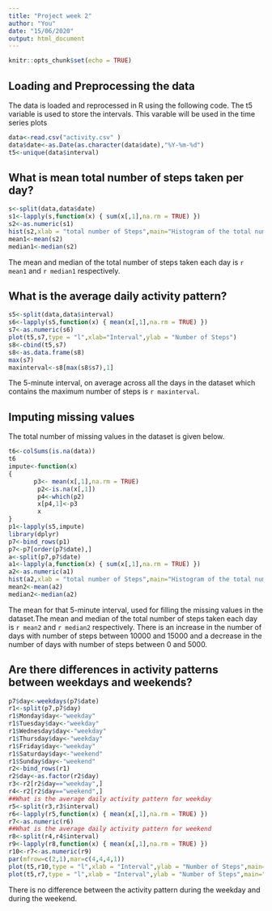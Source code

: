 ---
title: "Project week 2"
author: "You"
date: "15/06/2020"
output: html_document
---

```{r setup, include=FALSE}
knitr::opts_chunk$set(echo = TRUE)

```

## Loading and Preprocessing the data
  
  The data is loaded and reprocessed in R using the following code. The t5 
variable is used to store the intervals. This varable will be used in the time
series plots
  
```{r}
data<-read.csv("activity.csv" )
data$date<-as.Date(as.character(data$date),"%Y-%m-%d")
t5<-unique(data$interval)
```

## What is mean total number of steps taken per day?


```{r }
s<-split(data,data$date)
s1<-lapply(s,function(x) { sum(x[,1],na.rm = TRUE) })
s2<-as.numeric(s1)
hist(s2,xlab = "total number of Steps",main="Histogram of the total number of steps taken each day")
mean1<-mean(s2)
median1<-median(s2)
```

The mean and median of the total number of steps taken each day is `r mean1` and
`r median1` respectively.

## What is the average daily activity pattern?

```{r}
s5<-split(data,data$interval)
s6<-lapply(s5,function(x) { mean(x[,1],na.rm = TRUE) })
s7<-as.numeric(s6)
plot(t5,s7,type = "l",xlab="Interval",ylab = "Number of Steps")
s8<-cbind(t5,s7)
s8<-as.data.frame(s8)
max(s7)
maxinterval<-s8[max(s8$s7),1]
```
The 5-minute interval, on average across all the days in the dataset which
contains the maximum number of steps is `r maxinterval`.

## Imputing missing values

The total number of missing values in the dataset is given below.
```{r, message=FALSE}
t6<-colSums(is.na(data)) 
t6
impute<-function(x)
{
       p3<- mean(x[,1],na.rm = TRUE) 
        p2<-is.na(x[,1])
        p4<-which(p2)
        x[p4,1]<-p3
        x
}
p1<-lapply(s5,impute)
library(dplyr)
p7<-bind_rows(p1)
p7<-p7[order(p7$date),]
a<-split(p7,p7$date)
a1<-lapply(a,function(x) { sum(x[,1],na.rm = TRUE) })
a2<-as.numeric(a1)
hist(a2,xlab = "total number of Steps",main="Histogram of the total number of steps taken each day")
mean2<-mean(a2)
median2<-median(a2)
```
The mean for that 5-minute interval, used for filling the missing values in the dataset.The mean and median of the total number of steps taken each day is 
`r mean2` and `r median2` respectively. 
There is an increase in the number of days with number of steps between 10000
and 15000 and a decrease in the number of days with number of steps between 0
and 5000.

## Are there differences in activity patterns between weekdays and weekends?

```{r}
p7$day<-weekdays(p7$date)
r1<-split(p7,p7$day)
r1$Monday$day<-"weekday"
r1$Tuesday$day<-"weekday"
r1$Wednesday$day<-"weekday"
r1$Thursday$day<-"weekday"
r1$Friday$day<-"weekday"
r1$Saturday$day<-"weekend"
r1$Sunday$day<-"weekend"
r2<-bind_rows(r1)
r2$day<-as.factor(r2$day)       
r3<-r2[r2$day=="weekday",]
r4<-r2[r2$day=="weekend",]
##What is the average daily activity pattern for weekday
r5<-split(r3,r3$interval)
r6<-lapply(r5,function(x) { mean(x[,1],na.rm = TRUE) })
r7<-as.numeric(r6)
##What is the average daily activity pattern for weekend
r8<-split(r4,r4$interval)
r9<-lapply(r8,function(x) { mean(x[,1],na.rm = TRUE) })
r10<-r7<-as.numeric(r9)
par(mfrow=c(2,1),mar=c(4,4,4,1))
plot(t5,r10,type = "l",xlab = "Interval",ylab = "Number of Steps",main="weekend")
plot(t5,r7,type = "l",xlab = "Interval",ylab = "Number of Steps",main="weekday")
```

There is no difference between the activity pattern during the weekday and 
during the weekend.